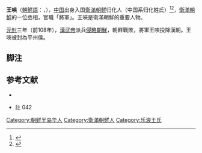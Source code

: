 '''王唊'''（[[朝鮮語|朝鮮語]]：{{lang|ko|왕겹}}，{{bd|?||前105年}}），[[中国|中国]]出身入国[[衛滿朝鮮|衛滿朝鮮]]归化人（中国系归化姓氏）<ref>{{Harvnb|礪波護・武田幸男|1997|p=267}}</ref><ref>{{Harvnb|國史編纂委員會||p=註 042}}</ref>，[[衛滿朝鮮|衛滿朝鮮]]的一位丞相，官職「將軍」。王唊是衛滿朝鮮的重要人物。

[[元封_(西汉)|元封]]三年（前108年），[[漢武帝|漢武帝]]派兵[[漢滅朝鮮之戰|侵略朝鮮]]，朝鮮戰敗，將軍王唊投降漢朝。王唊被封為平州侯。

== 脚注 ==
<div class="references-small">
<references/>
</div>

==参考文献==
*{{Cite book|author=[[礪波護|礪波護]]・{{tsl|ja|武田幸男|}}|date=1997年|title=隋唐帝国と古代朝鮮　世界の歴史6|publisher=[[中央公論社|中央公論社]]|ISBN=978-4124034066|ref={{Harvid|礪波護・武田幸男|1997}}}}
*{{Cite book|1=|author=[[国史編纂委員会|国史編纂委員会]]|date=|title=漢書>朝鮮傳>古朝鮮>左將軍이 이미 두 군대를 합병한 뒤|publisher=[[國史編纂委員會|國史編纂委員會]]韓国史数据库|url=http://db.history.go.kr/item/level.do;jsessionid=51C52795591776D724BEA2AA2C2BB88E?levelId=jo_002r_0010_0010_0100|ISBN=|ref={{Harvid|國史編纂委員會|}}|access-date=2016-11-11|archive-date=2016-11-12|archive-url=https://web.archive.org/web/20161112014651/http://db.history.go.kr/item/level.do;jsessionid=51C52795591776D724BEA2AA2C2BB88E?levelId=jo_002r_0010_0010_0100|dead-url=no}}註 042

[[Category:朝鲜半岛华人|Category:朝鲜半岛华人]]
[[Category:衛滿朝鮮人|Category:衛滿朝鮮人]]
[[Category:乐浪王氏|Category:乐浪王氏]]

{{汉朝人物小作品}}